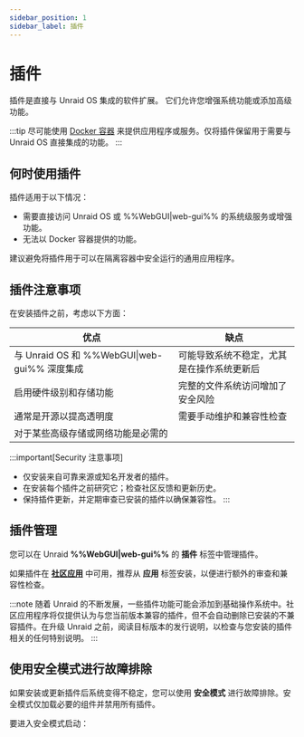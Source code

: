 ```yaml
---
sidebar_position: 1
sidebar_label: 插件
---
```



# 插件

插件是直接与 Unraid OS 集成的软件扩展。 它们允许您增强系统功能或添加高级功能。

:::tip
尽可能使用 [Docker 容器](../run-docker-containers/overview.mdx) 来提供应用程序或服务。仅将插件保留用于需要与 Unraid OS 直接集成的功能。
:::

## 何时使用插件

插件适用于以下情况：

- 需要直接访问 Unraid OS 或 %%WebGUI|web-gui%% 的系统级服务或增强功能。
- 无法以 Docker 容器提供的功能。

建议避免将插件用于可以在隔离容器中安全运行的通用应用程序。

## 插件注意事项

在安装插件之前，考虑以下方面：

| 优点                                     | 缺点                    |
| -------------------------------------- | --------------------- |
| 与 Unraid OS 和 %%WebGUI\|web-gui%% 深度集成 | 可能导致系统不稳定，尤其是在操作系统更新后 |
| 启用硬件级别和存储功能                            | 完整的文件系统访问增加了安全风险      |
| 通常是开源以提高透明度                            | 需要手动维护和兼容性检查          |
| 对于某些高级存储或网络功能是必需的                      |                       |

:::important[Security 注意事项]

- 仅安装来自可靠来源或知名开发者的插件。
- 在安装每个插件之前研究它；检查社区反馈和更新历史。
- 保持插件更新，并定期审查已安装的插件以确保兼容性。
  :::

## 插件管理

您可以在 Unraid **%%WebGUI|web-gui%%** 的 **插件** 标签中管理插件。

如果插件在 **[社区应用](../run-docker-containers/community-applications.mdx)** 中可用，推荐从 **应用** 标签安装，以便进行额外的审查和兼容性检查。

:::note
随着 Unraid 的不断发展，一些插件功能可能会添加到基础操作系统中。社区应用程序将仅提供认为与您当前版本兼容的插件，但不会自动删除已安装的不兼容插件。在升级 Unraid 之前，阅读目标版本的发行说明，以检查与您安装的插件相关的任何特别说明。
:::

## 使用安全模式进行故障排除

如果安装或更新插件后系统变得不稳定，您可以使用 **安全模式** 进行故障排除。安全模式仅加载必要的组件并禁用所有插件。

要进入安全模式启动：

<Tabs>
  <TabItem value="首选" label="首选方法" default>
    <SafeModePreferred />
  </TabItem>

  <TabItem value="替代" label="替代方法">
    <SafeModeAlternative />
  </TabItem>
</Tabs>
